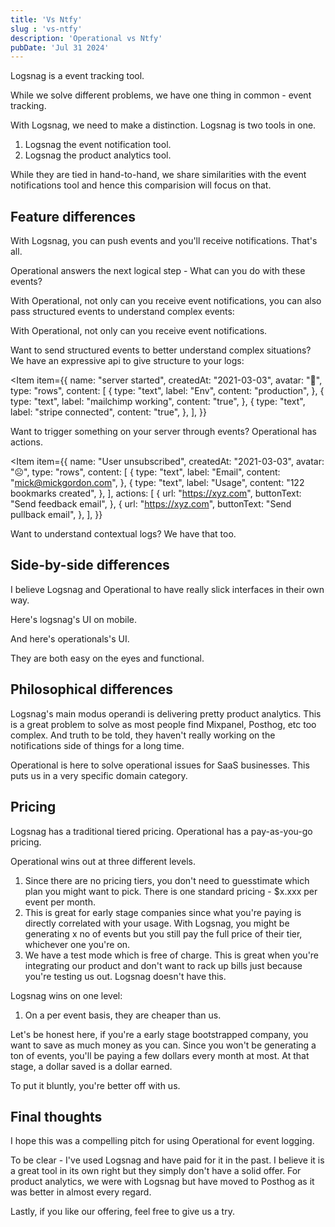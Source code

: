 ```yaml
---
title: 'Vs Ntfy'
slug : 'vs-ntfy'
description: 'Operational vs Ntfy'
pubDate: 'Jul 31 2024'
---
```



Logsnag is a event tracking tool.

While we solve different problems, we have one thing in common - event tracking.

With Logsnag, we need to make a distinction. Logsnag is two tools in one.

1. Logsnag the event notification tool.
2. Logsnag the product analytics tool.

While they are tied in hand-to-hand, we share similarities with the event notifications tool and hence this comparision will focus on that.

## Feature differences

With Logsnag, you can push events and you'll receive notifications. That's all.

Operational answers the next logical step - What can you do with these events?

With Operational, not only can you receive event notifications, you can also pass structured events to understand complex events:

With Operational, not only can you receive event notifications.

Want to send structured events to better understand complex situations? We have an expressive api to give structure to your logs:

<Item
  item={{
    name: "server started",
    createdAt: "2021-03-03",
    avatar: "🤖",
    type: "rows",
    content: [
      {
        type: "text",
        label: "Env",
        content: "production",
      },
      {
        type: "text",
        label: "mailchimp working",
        content: "true",
      },
      {
        type: "text",
        label: "stripe connected",
        content: "true",
      },
    ],
  }}
></Item>

Want to trigger something on your server through events? Operational has actions.

<Item
  item={{
    name: "User unsubscribed",
    createdAt: "2021-03-03",
    avatar: "☹️",
    type: "rows",
    content: [
      {
        type: "text",
        label: "Email",
        content: "mick@mickgordon.com",
      },
      {
        type: "text",
        label: "Usage",
        content: "122 bookmarks created",
      },
    ],
    actions: [
      {
        url: "https://xyz.com",
        buttonText: "Send feedback email",
      },
      {
        url: "https://xyz.com",
        buttonText: "Send pullback email",
      },
    ],
  }}
></Item>

Want to understand contextual logs? We have that too.

## Side-by-side differences

I believe Logsnag and Operational to have really slick interfaces in their own way.

Here's logsnag's UI on mobile.

And here's operationals's UI.

They are both easy on the eyes and functional.

## Philosophical differences

Logsnag's main modus operandi is delivering pretty product analytics. This is a great problem to solve as most people find Mixpanel, Posthog, etc too complex. And truth to be told, they haven't really working on the notifications side of things for a long time.

Operational is here to solve operational issues for SaaS businesses. This puts us in a very specific domain category.

## Pricing

Logsnag has a traditional tiered pricing. Operational has a pay-as-you-go pricing.

Operational wins out at three different levels.

1. Since there are no pricing tiers, you don't need to guesstimate which plan you might want to pick. There is one standard pricing - $x.xxx per event per month.
2. This is great for early stage companies since what you're paying is directly correlated with your usage. With Logsnag, you might be generating x no of events but you still pay the full price of their tier, whichever one you're on.
3. We have a test mode which is free of charge. This is great when you're integrating our product and don't want to rack up bills just because you're testing us out.
Logsnag doesn't have this.

Logsnag wins on one level:

1. On a per event basis, they are cheaper than us.

Let's be honest here, if you're a early stage bootstrapped company, you want to save as much money as you can. Since you won't be generating a ton of events, you'll be paying a few dollars every month at most. At that stage, a dollar saved is a dollar earned.

To put it bluntly, you're better off with us.

## Final thoughts

I hope this was a compelling pitch for using Operational for event logging.

To be clear - I've used Logsnag and have paid for it in the past. I believe it is a great tool in its own right but they simply don't have a solid offer. For product analytics, we were with Logsnag but have moved to Posthog as it was better in almost every regard.

Lastly, if you like our offering, feel free to give us a try.
